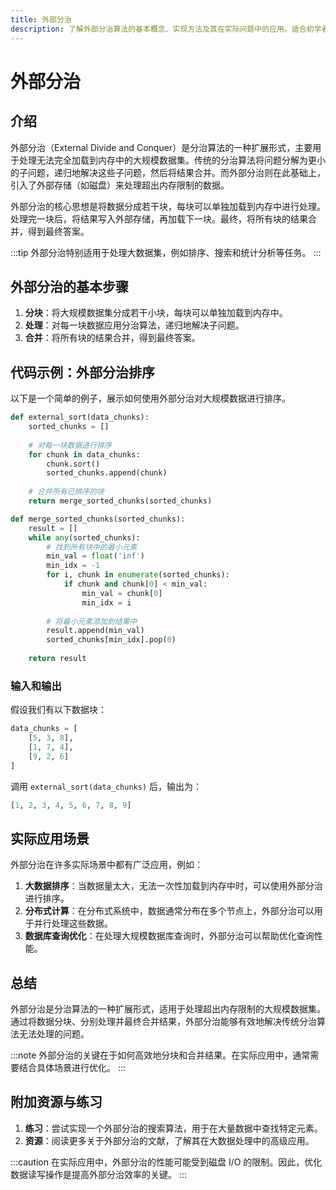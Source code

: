 ```yaml
---
title: 外部分治
description: 了解外部分治算法的基本概念、实现方法及其在实际问题中的应用。适合初学者掌握分治算法的扩展应用。
---
```


# 外部分治

## 介绍

外部分治（External Divide and Conquer）是分治算法的一种扩展形式，主要用于处理无法完全加载到内存中的大规模数据集。传统的分治算法将问题分解为更小的子问题，递归地解决这些子问题，然后将结果合并。而外部分治则在此基础上，引入了外部存储（如磁盘）来处理超出内存限制的数据。

外部分治的核心思想是将数据分成若干块，每块可以单独加载到内存中进行处理。处理完一块后，将结果写入外部存储，再加载下一块。最终，将所有块的结果合并，得到最终答案。

:::tip
外部分治特别适用于处理大数据集，例如排序、搜索和统计分析等任务。
:::

## 外部分治的基本步骤

1. **分块**：将大规模数据集分成若干小块，每块可以单独加载到内存中。
2. **处理**：对每一块数据应用分治算法，递归地解决子问题。
3. **合并**：将所有块的结果合并，得到最终答案。

## 代码示例：外部分治排序

以下是一个简单的例子，展示如何使用外部分治对大规模数据进行排序。

```python
def external_sort(data_chunks):
    sorted_chunks = []
    
    # 对每一块数据进行排序
    for chunk in data_chunks:
        chunk.sort()
        sorted_chunks.append(chunk)
    
    # 合并所有已排序的块
    return merge_sorted_chunks(sorted_chunks)

def merge_sorted_chunks(sorted_chunks):
    result = []
    while any(sorted_chunks):
        # 找到所有块中的最小元素
        min_val = float('inf')
        min_idx = -1
        for i, chunk in enumerate(sorted_chunks):
            if chunk and chunk[0] < min_val:
                min_val = chunk[0]
                min_idx = i
        
        # 将最小元素添加到结果中
        result.append(min_val)
        sorted_chunks[min_idx].pop(0)
    
    return result
```

### 输入和输出

假设我们有以下数据块：

```python
data_chunks = [
    [5, 3, 8],
    [1, 7, 4],
    [9, 2, 6]
]
```

调用 `external_sort(data_chunks)` 后，输出为：

```python
[1, 2, 3, 4, 5, 6, 7, 8, 9]
```

## 实际应用场景

外部分治在许多实际场景中都有广泛应用，例如：

1. **大数据排序**：当数据量太大，无法一次性加载到内存中时，可以使用外部分治进行排序。
2. **分布式计算**：在分布式系统中，数据通常分布在多个节点上，外部分治可以用于并行处理这些数据。
3. **数据库查询优化**：在处理大规模数据库查询时，外部分治可以帮助优化查询性能。

## 总结

外部分治是分治算法的一种扩展形式，适用于处理超出内存限制的大规模数据集。通过将数据分块、分别处理并最终合并结果，外部分治能够有效地解决传统分治算法无法处理的问题。

:::note
外部分治的关键在于如何高效地分块和合并结果。在实际应用中，通常需要结合具体场景进行优化。
:::

## 附加资源与练习

1. **练习**：尝试实现一个外部分治的搜索算法，用于在大量数据中查找特定元素。
2. **资源**：阅读更多关于外部分治的文献，了解其在大数据处理中的高级应用。

:::caution
在实际应用中，外部分治的性能可能受到磁盘 I/O 的限制。因此，优化数据读写操作是提高外部分治效率的关键。
:::